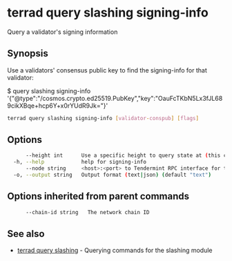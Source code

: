 # terrad query slashing signing-info

Query a validator's signing information

## Synopsis

Use a validators' consensus public key to find the signing-info for that validator:

$ <appd> query slashing signing-info '{"@type":"/cosmos.crypto.ed25519.PubKey","key":"OauFcTKbN5Lx3fJL689cikXBqe+hcp6Y+x0rYUdR9Jk="}'

```sh Terrad
terrad query slashing signing-info [validator-conspub] [flags]
```

## Options

```sh Terrad
      --height int      Use a specific height to query state at (this can error if the node is pruning state)
  -h, --help            help for signing-info
      --node string     <host>:<port> to Tendermint RPC interface for this chain (default "tcp://localhost:26657")
  -o, --output string   Output format (text|json) (default "text")
```

## Options inherited from parent commands

```sh Terrad
      --chain-id string   The network chain ID
```

## See also

* [terrad query slashing](terrad_query_slashing.mdx)	 - Querying commands for the slashing module


